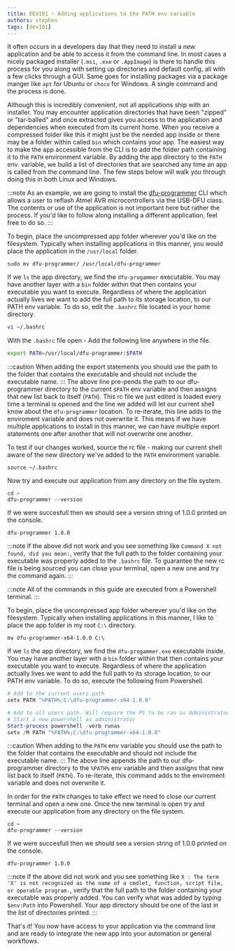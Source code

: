 ```yaml
---
title: DEV101 ⚡ Adding applications to the PATH env variable
authors: stephen
tags: [dev101]
---
```

It often occurs in a developers day that they need to install a new application and be able to access it from the command line. In most cases a nicely packaged
installer (```.msi```, ```.exe``` or ```.AppImage```) is there to handle this process for you along with setting up directories and default config, all with a few clicks through a GUI.
Same goes for installing packages via a package manger like ```apt``` for Ubuntu or ```choco``` for Windows. A single command and the process is done.

Although this is incredibly convenient, not all applications ship with an installer. You may encounter application directories that have been "zipped" or "tar-balled" and once
extracted gives you access to the application and dependencies when executed from its current home. When you receive a compressed folder like this it might just be
the needed app inside or there may be a folder within called ```bin``` which contains your app. The easiest way to make the app accessible from the CLI is to add
the folder path containing it to the ```PATH``` environment variable. By adding the app directory to the ```PATH``` env. variable, we build a list of directories that are searched any time an
app is called from the command line. The few steps below will walk you through doing this in both Linux and Windows.

:::note
As an example, we are going to install the [dfu-programmer](https://github.com/dfu-programmer/dfu-programmer/releases/tag/v1.0.0) CLI which allows a user to reflash
Atmel AVR microcontrollers via the USB-DFU class. The contents or use of the application is not important here but rather the process. If you'd like to follow along installing
a different application, feel free to do so.
:::


<Tabs groupId="operating-systems">
  <TabItem value="ubuntu" label="Ubuntu" default>

To begin, place the uncompressed app folder wherever you'd like on the filesystem. Typically when installing applications in this manner,
you would place the application in the ```/usr/local``` folder.
```console
sudo mv dfu-programmer/ /usr/local/dfu-programmer
```

If we ```ls``` the app directory, we find the ```dfu-progammer``` executable. You may have another layer with a ```bin``` folder within that then contains your executable you want to
execute. Regardless of where the application actually lives we want to add the full path to its storage location, to our PATH env variable. To do so, edit the ```.bashrc``` file located in your home directory.
```bash
vi ~/.bashrc
````

With the ```.bashrc``` file open - Add the following line anywhere in the file.
```bash
export PATH=/usr/local/dfu-programmer:$PATH
```
:::caution
When adding the export statements you should use the path to the folder that contains the executable and should not include the executable name.
:::
The above line pre-pends the path to our dfu-programmer directory to the current ```$PATH``` env variable and then assigns that new list back to itself (```PATH```). This rc file we just edited is
loaded every time a terminal is opened and the line we added will let our current shell know about the ```dfu-programmer``` location. To re-iterate, this line adds to the enviroment variable
and does not overwrite it. This means if we have multiple applications to install in this manner, we can have multiple export statements one after another that will not overwrite one another.

To test if our changes worked, source the rc file - making our current shell aware of the new directory we've added to the ```PATH``` environment variable.
```console
source ~/.bashrc
````

Now try and execute our application from any directory on the file system.
```console
cd ~
dfu-programmer --version
```

If we were succesfull then we should see a version string of 1.0.0 printed on the console.
```console
dfu-programmer 1.0.0
````
:::note
If the above did not work and you see something like ```Command X not found, did you mean:```, verify that the full path to the folder containing your executable was properly added to the
```.bashrc``` file. To guarantee the new rc file is being sourced you can close your terminal, open a new one and try the command again.
:::

  </TabItem>
  <TabItem value="windows" label="Windows">

:::note
All of the commands in this guide are executed from a Powershell terminal.
:::

To begin, place the uncompressed app folder wherever you'd like on the filesystem. Typically when installing applications in this manner, I like to place the app folder in my root ```C:\```
directory.
```console
mv dfu-programmer-x64-1.0.0 C:\
```

If we ```ls``` the app directory, we find the ```dfu-progammer.exe``` executable inside. You may have another layer with a ```bin``` folder within that then contains your executable you want to
execute. Regardless of where the application actually lives we want to add the full path to its storage location, to our PATH env variable. To do so, execute the following from Powershell.
```Powershell
# Add to the current users path
setx PATH "%PATH%;C:\dfu-programmer-x64-1.0.0"

# Add to all users path. Will require the PS to be ran as Administrator
# Start a new powershell as administrator
Start-process powershell -verb runas
setx /M PATH "%PATH%;C:\dfu-programmer-x64-1.0.0"
````
:::caution
When adding to the ```PATH``` env variable you should use the path to the folder that contains the executable and should not include the executable name.
:::
The above line appends the path to our dfu-programmer directory to the ```%PATH%``` env variable and then assigns that new list back to itself (```PATH```). To re-iterate, this command adds to
the enviroment variable and does not overwrite it.

In order for the ```PATH``` changes to take effect we need to close our current terminal and open a new one. Once the new terminal is open try and execute our application from any
directory on the file system.
```console
cd ~
dfu-programmer --version
```

If we were succesfull then we should see a version string of 1.0.0 printed on the console.
```console
dfu-programmer 1.0.0
````
:::note
If the above did not work and you see something like ```X : The term 'X' is not recognized as the name of a cmdlet, function, script file, or operable
program.```, verify that the full path to the folder containing your executable was properly added. You can verify what was added by typing ```$env:Path``` into Powershell. Your app directory
should be one of the last in the list of directories printed.
:::

  </TabItem>
</Tabs>

That's it! You now have access to your application via the command line and are ready to integrate the new app into your automation or general workflows.